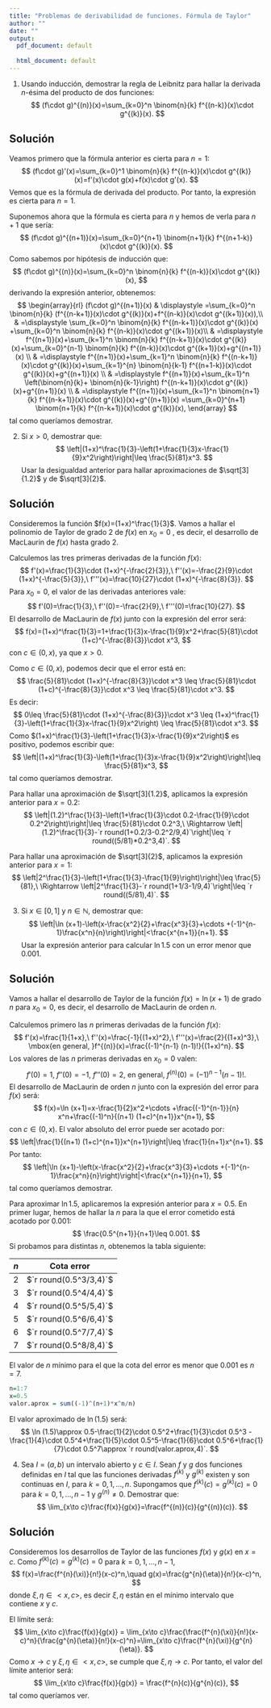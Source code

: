 ```yaml
---
title: "Problemas de derivabilidad de funciones. Fórmula de Taylor"
author: ""
date: ""
output:
  pdf_document: default
              
  html_document: default
---
```


1. Usando inducción, demostrar la regla de Leibnitz para hallar la derivada $n$-ésima del producto de dos funciones:
$$
(f\cdot g)^{(n)}(x)=\sum_{k=0}^n \binom{n}{k} f^{(n-k)}(x)\cdot g^{(k)}(x).
$$

## Solución

Veamos primero que la fórmula anterior es cierta para $n=1$:
$$
(f\cdot g)'(x)=\sum_{k=0}^1 \binom{n}{k} f^{(n-k)}(x)\cdot g^{(k)}(x)=f'(x)\cdot g(x)+f(x)\cdot g'(x).
$$
Vemos que es la fórmula de derivada del producto. Por tanto, la expresión es cierta para $n=1$.

Suponemos ahora que la fórmula es cierta para $n$ y hemos de verla para $n+1$ que sería:
$$
(f\cdot g)^{(n+1)}(x)=\sum_{k=0}^{n+1} \binom{n+1}{k} f^{(n+1-k)}(x)\cdot g^{(k)}(x).
$$
Como sabemos por hipótesis de inducción que:
$$
(f\cdot g)^{(n)}(x)=\sum_{k=0}^n \binom{n}{k} f^{(n-k)}(x)\cdot g^{(k)}(x),
$$
derivando la expresión anterior, obtenemos:
$$
\begin{array}{rl}
(f\cdot g)^{(n+1)}(x) & \displaystyle =\sum_{k=0}^n \binom{n}{k} (f^{(n-k+1)}(x)\cdot g^{(k)}(x)+f^{(n-k)}(x)\cdot g^{(k+1)}(x)),\\
& =\displaystyle  \sum_{k=0}^n \binom{n}{k} f^{(n-k+1)}(x)\cdot g^{(k)}(x) +\sum_{k=0}^n \binom{n}{k} f^{(n-k)}(x)\cdot g^{(k+1)}(x)\\
& =\displaystyle f^{(n+1)}(x)+\sum_{k=1}^n \binom{n}{k} f^{(n-k+1)}(x)\cdot g^{(k)}(x)+\sum_{k=0}^{n-1} \binom{n}{k} f^{(n-k)}(x)\cdot g^{(k+1)}(x)+g^{(n+1)}(x) \\
& =\displaystyle f^{(n+1)}(x)+\sum_{k=1}^n \binom{n}{k} f^{(n-k+1)}(x)\cdot g^{(k)}(x)+\sum_{k=1}^{n} \binom{n}{k-1} f^{(n+1-k)}(x)\cdot g^{(k)}(x)+g^{(n+1)}(x) \\
& =\displaystyle f^{(n+1)}(x)+\sum_{k=1}^n \left(\binom{n}{k}+ \binom{n}{k-1}\right) f^{(n-k+1)}(x)\cdot g^{(k)}(x)+g^{(n+1)}(x) \\
& =\displaystyle f^{(n+1)}(x)+\sum_{k=1}^n \binom{n+1}{k} f^{(n-k+1)}(x)\cdot g^{(k)}(x)+g^{(n+1)}(x) =\sum_{k=0}^{n+1} \binom{n+1}{k} f^{(n-k+1)}(x)\cdot g^{(k)}(x),
\end{array}
$$
tal como queríamos demostrar.

\newpage

2. Si $x>0$, demostrar que:
$$
\left|(1+x)^\frac{1}{3}-\left(1+\frac{1}{3}x-\frac{1}{9}x^2\right)\right|\leq \frac{5}{81}x^3.
$$
Usar la desigualdad anterior para hallar aproximaciones de $\sqrt[3]{1.2}$ y de $\sqrt[3]{2}$.


## Solución

Consideremos la función $f(x)=(1+x)^\frac{1}{3}$. Vamos a hallar el polinomio de Taylor de grado 2 de $f(x)$ en $x_0=0$ , es decir, el desarrollo de MacLaurin de $f(x)$ hasta grado 2.

Calculemos las tres primeras derivadas de la función $f(x)$:
$$
f'(x)=\frac{1}{3}\cdot (1+x)^{-\frac{2}{3}},\ f''(x)=-\frac{2}{9}\cdot (1+x)^{-\frac{5}{3}},\ f'''(x)=\frac{10}{27}\cdot (1+x)^{-\frac{8}{3}}.
$$
Para $x_0=0$, el valor de las derivadas anteriores vale:
$$
f'(0)=\frac{1}{3},\ f''(0)=-\frac{2}{9},\ f'''(0)=\frac{10}{27}.
$$
El desarrollo de MacLaurin de $f(x)$ junto con la expresión del error será:
$$
f(x)=(1+x)^\frac{1}{3}=1+\frac{1}{3}x-\frac{1}{9}x^2+\frac{5}{81}\cdot (1+c)^{-\frac{8}{3}}\cdot x^3,
$$
con $c\in (0,x)$, ya que $x>0$.

Como $c\in (0,x)$, podemos decir que el error está en:
$$
\frac{5}{81}\cdot (1+x)^{-\frac{8}{3}}\cdot x^3 \leq \frac{5}{81}\cdot (1+c)^{-\frac{8}{3}}\cdot x^3 \leq \frac{5}{81}\cdot x^3.
$$
Es decir:
$$
0\leq \frac{5}{81}\cdot (1+x)^{-\frac{8}{3}}\cdot x^3 \leq (1+x)^\frac{1}{3}-\left(1+\frac{1}{3}x-\frac{1}{9}x^2\right) \leq \frac{5}{81}\cdot x^3.
$$
Como $(1+x)^\frac{1}{3}-\left(1+\frac{1}{3}x-\frac{1}{9}x^2\right)$ es positivo, podemos escribir que:
$$
\left|(1+x)^\frac{1}{3}-\left(1+\frac{1}{3}x-\frac{1}{9}x^2\right)\right|\leq \frac{5}{81}x^3,
$$
tal como queríamos demostrar.

Para hallar una aproximación de $\sqrt[3]{1.2}$, aplicamos la expresión anterior para $x=0.2$:
$$
\left|(1.2)^\frac{1}{3}-\left(1+\frac{1}{3}\cdot 0.2-\frac{1}{9}\cdot 0.2^2\right)\right|\leq \frac{5}{81}\cdot 0.2^3,\ \Rightarrow \left|(1.2)^\frac{1}{3}-`r round(1+0.2/3-0.2^2/9,4)`\right|\leq `r round((5/81)*0.2^3,4)`.
$$

Para hallar una aproximación de $\sqrt[3]{2}$, aplicamos la expresión anterior para $x=1$:
$$
\left|2^\frac{1}{3}-\left(1+\frac{1}{3}-\frac{1}{9}\right)\right|\leq \frac{5}{81},\ \Rightarrow \left|2^\frac{1}{3}-`r round(1+1/3-1/9,4)`\right|\leq `r round((5/81),4)`.
$$

\newpage

3. Si $x\in [0,1]$ y $n\in\mathbb{N}$, demostrar que:
$$
\left|\ln (x+1)-\left(x-\frac{x^2}{2}+\frac{x^3}{3}+\cdots +(-1)^{n-1}\frac{x^n}{n}\right)\right|<\frac{x^{n+1}}{n+1}.
$$
Usar la expresión anterior para calcular $\ln 1.5$ con un error menor que $0.001$.


## Solución

Vamos a hallar el desarrollo de Taylor de la función $f(x)=\ln (x+1)$ de grado $n$ para $x_0=0$, es decir, el desarrollo de MacLaurin de orden $n$. 

Calculemos primero las $n$ primeras derivadas de la función $f(x)$:
$$
f'(x)=\frac{1}{1+x},\ f''(x)=\frac{-1}{(1+x)^2},\ f'''(x)=\frac{2}{(1+x)^3},\ \mbox{en general, }f^{(n)}(x)=\frac{(-1)^{n-1} (n-1)!}{(1+x)^n}.
$$
Los valores de las $n$ primeras derivadas en $x_0=0$ valen:
$$
f'(0)=1,\ f''(0)=-1,\ f'''(0)=2,\ \mbox{en general, }f^{(n)}(0)=(-1)^{n-1} (n-1)!.
$$
El desarrollo de MacLaurin de orden $n$ junto con la expresión del error para $f(x)$ será:
$$
f(x)=\ln (x+1)=x-\frac{1}{2}x^2+\cdots +\frac{(-1)^{n-1}}{n} x^n+\frac{(-1)^n}{(n+1) (1+c)^{n+1}}x^{n+1},
$$
con $c\in (0,x)$. El valor absoluto del error puede ser acotado por:
$$
\left|\frac{1}{(n+1) (1+c)^{n+1}}x^{n+1}\right|\leq \frac{1}{n+1}x^{n+1}.
$$
Por tanto:
$$
\left|\ln (x+1)-\left(x-\frac{x^2}{2}+\frac{x^3}{3}+\cdots +(-1)^{n-1}\frac{x^n}{n}\right)\right|<\frac{x^{n+1}}{n+1},
$$
tal como queríamos demostrar.

Para aproximar $\ln 1.5$, aplicaremos la expresión anterior para $x=0.5$. En primer lugar, hemos de hallar la $n$ para la que el error cometido está acotado por $0.001$:
$$
\frac{0.5^{n+1}}{n+1}\leq 0.001.
$$
Si probamos para distintas $n$, obtenemos la tabla siguiente:
<div class="center">
|$n$| Cota error
|--|:--:|
|$2$|$`r round(0.5^3/3,4)`$| 
|$3$|$`r round(0.5^4/4,4)`$| 
|$4$|$`r round(0.5^5/5,4)`$| 
|$5$|$`r round(0.5^6/6,4)`$| 
|$6$|$`r round(0.5^7/7,4)`$| 
|$7$|$`r round(0.5^8/8,4)`$| 
</div>
El valor de $n$ mínimo para el que la cota del error es menor que $0.001$ es $n=7$.

```r
n=1:7
x=0.5
valor.aprox = sum((-1)^(n+1)*x^n/n)
```


El valor aproximado de $\ln (1.5)$ será:
$$
\ln (1.5)\approx 0.5-\frac{1}{2}\cdot 0.5^2+\frac{1}{3}\cdot 0.5^3 -\frac{1}{4}\cdot 0.5^4+\frac{1}{5}\cdot 0.5^5-\frac{1}{6}\cdot 0.5^6+\frac{1}{7}\cdot 0.5^7\approx `r round(valor.aprox,4)`.
$$


\newpage

4. Sea $I=(a,b)$ un intervalo abierto y $c\in I$. Sean $f$ y $g$ dos funciones definidas en $I$ tal que las funciones derivadas $f^{(k)}$ y $g^{(k)}$ existen y son continuas en $I$, para $k=0,1,\ldots, n$. Supongamos que $f^{(k)}(c)=g^{(k)}(c)=0$ para $k=0,1,\ldots,n-1$ y $g^{(n)}\neq 0$. Demostrar que:
$$
\lim_{x\to c}\frac{f(x)}{g(x)}=\frac{f^{(n)}(c)}{g^{(n)}(c)}.
$$

## Solución

Consideremos los desarrollos de Taylor de las funciones $f(x)$ y $g(x)$ en $x=c$. Como $f^{(k)}(c)=g^{(k)}(c)=0$ para $k=0,1,\ldots,n-1$,
$$
f(x)=\frac{f^{n}(\xi)}{n!}(x-c)^n,\quad g(x)=\frac{g^{n}(\eta)}{n!}(x-c)^n,
$$
donde $\xi,\eta\in <x,c>$, es decir $\xi, \eta$ están en el mínimo intervalo que contiene $x$ y $c$.

El límite será:
$$
\lim_{x\to c}\frac{f(x)}{g(x)} = \lim_{x\to c}\frac{\frac{f^{n}(\xi)}{n!}(x-c)^n}{\frac{g^{n}(\eta)}{n!}(x-c)^n}=\lim_{x\to c}\frac{f^{n}(\xi)}{g^{n}(\eta)}.
$$
Como $x\to c$ y $\xi,\eta\in <x,c>$, se cumple que $\xi,\eta\to c$. Por tanto, el valor del límite anterior será:
$$
\lim_{x\to c}\frac{f(x)}{g(x)} = \frac{f^{n}(c)}{g^{n}(c)},
$$
tal como queríamos ver.